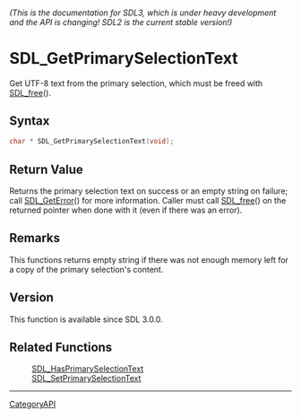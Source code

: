 ====== (This is the documentation for SDL3, which is under heavy development and the API is changing! SDL2 is the current stable version!) ======
= SDL_GetPrimarySelectionText =

Get UTF-8 text from the primary selection, which must be freed with [[SDL_free]]().

== Syntax ==

<syntaxhighlight lang='c'>
char * SDL_GetPrimarySelectionText(void);
</syntaxhighlight>

== Return Value ==

Returns the primary selection text on success or an empty string on
failure; call [[SDL_GetError]]() for more information. Caller must call
[[SDL_free]]() on the returned pointer when done with it (even if there was
an error).

== Remarks ==

This functions returns empty string if there was not enough memory left for
a copy of the primary selection's content.

== Version ==

This function is available since SDL 3.0.0.

== Related Functions ==

:[[SDL_HasPrimarySelectionText]]
:[[SDL_SetPrimarySelectionText]]

----
[[CategoryAPI]]


